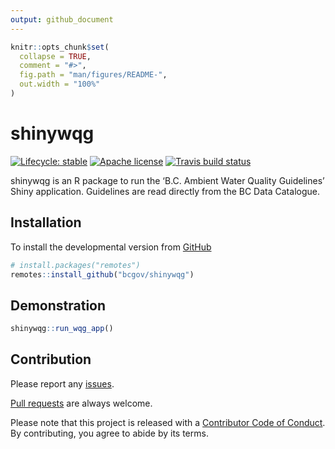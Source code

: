 ```yaml
---
output: github_document
---
```


<!-- README.md is generated from README.Rmd. Please edit that file -->

```r
knitr::opts_chunk$set(
  collapse = TRUE,
  comment = "#>",
  fig.path = "man/figures/README-",
  out.width = "100%"
)
```

# shinywqg

<!-- badges: start -->
[![Lifecycle: stable](https://img.shields.io/badge/lifecycle-stable-brightgreen.svg)](https://lifecycle.r-lib.org/articles/stages.html#stable)
[![Apache license](https://img.shields.io/badge/License-Apache%202.0-blue.svg)](https://opensource.org/licenses/Apache-2.0)
[![Travis build status](https://travis-ci.com/bcgov/shinywqg.svg?branch=master)](https://travis-ci.com/bcgov/shinywqg)
<!-- badges: end -->

shinywqg is an R package to run the 'B.C. Ambient Water Quality Guidelines' Shiny application. Guidelines are read directly from the BC Data Catalogue.

## Installation

To install the developmental version from [GitHub](https://github.com/bcgov/shinywqg)
```r
# install.packages("remotes")
remotes::install_github("bcgov/shinywqg")
```

## Demonstration
```r
shinywqg::run_wqg_app()
```

## Contribution

Please report any [issues](https://github.com/bcgov/shinywqg/issues).

[Pull requests](https://github.com/bcgov/shinywqg/pulls) are always welcome.

Please note that this project is released with a [Contributor Code of Conduct](https://github.com/bcgov/shinywqg/blob/master/CODE_OF_CONDUCT.md).
By contributing, you agree to abide by its terms.
